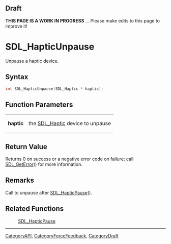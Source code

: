 
== Draft ==

'''THIS PAGE IS A WORK IN PROGRESS''' ... Please make edits to this page to improve it!
= SDL_HapticUnpause =

Unpause a haptic device.

== Syntax ==

<syntaxhighlight lang='c'>
int SDL_HapticUnpause(SDL_Haptic * haptic);
</syntaxhighlight>

== Function Parameters ==

{|
|'''haptic'''
|the [[SDL_Haptic]] device to unpause
|}

== Return Value ==

Returns 0 on success or a negative error code on failure; call
[[SDL_GetError]]() for more information.



== Remarks ==

Call to unpause after [[SDL_HapticPause]]().

== Related Functions ==

:[[SDL_HapticPause]]

----
[[CategoryAPI]], [[CategoryForceFeedback]], [[CategoryDraft]]


